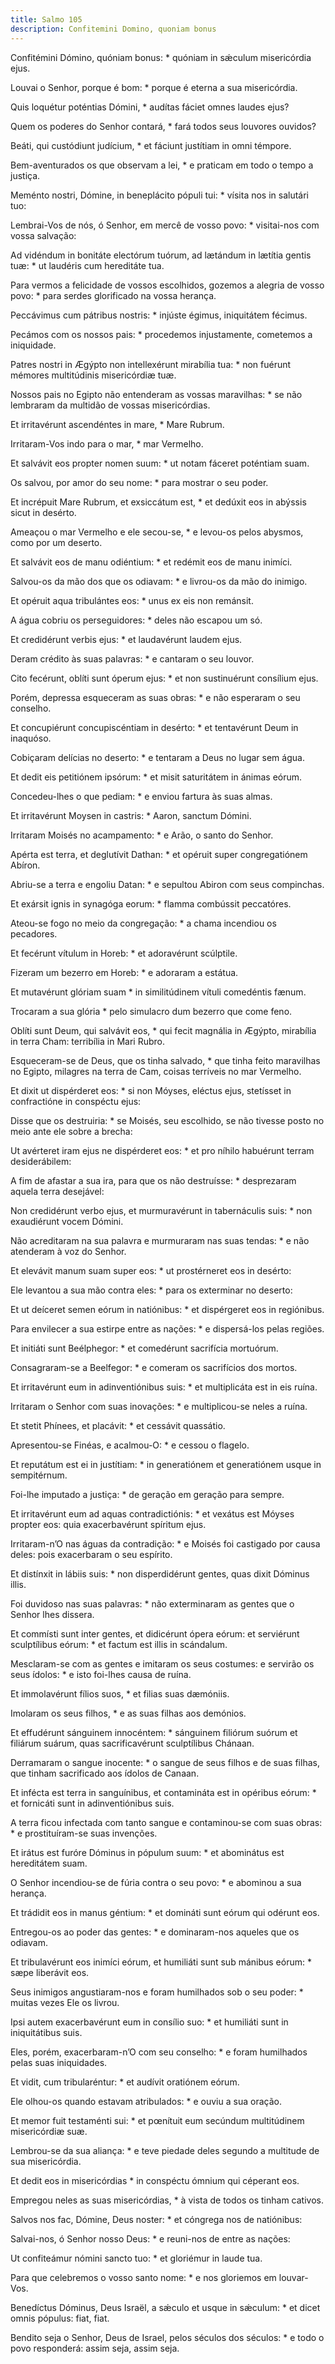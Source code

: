 ```yaml
---
title: Salmo 105
description: Confitemini Domino, quoniam bonus
---
```


<div class="side-by-side not-content">

Confitémini Dómino, quóniam bonus: * quóniam in sǽculum misericórdia ejus.

Louvai o Senhor, porque é bom: * porque é eterna a sua misericórdia.

Quis loquétur poténtias Dómini, * audítas fáciet omnes laudes ejus?

Quem os poderes do Senhor contará, * fará todos seus louvores ouvidos?

Beáti, qui custódiunt judícium, * et fáciunt justítiam in omni témpore.

Bem-aventurados os que observam a lei, * e praticam em todo o tempo a justiça.

Meménto nostri, Dómine, in beneplácito pópuli tui: * vísita nos in salutári tuo:

Lembrai-Vos de nós, ó Senhor, em mercê de vosso povo: * visitai-nos com vossa salvação:

Ad vidéndum in bonitáte electórum tuórum, ad lætándum in lætítia gentis tuæ: * ut laudéris cum hereditáte tua.

Para vermos a felicidade de vossos escolhidos, gozemos a alegria de vosso povo: * para serdes glorificado na vossa herança.

Peccávimus cum pátribus nostris: * injúste égimus, iniquitátem fécimus.

Pecámos com os nossos pais: * procedemos injustamente, cometemos a iniquidade.

Patres nostri in Ægýpto non intellexérunt mirabília tua: * non fuérunt mémores multitúdinis misericórdiæ tuæ.

Nossos pais no Egipto não entenderam as vossas maravilhas: * se não lembraram da multidão de vossas misericórdias.

Et irritavérunt ascendéntes in mare, * Mare Rubrum.

Irritaram-Vos indo para o mar, * mar Vermelho.

Et salvávit eos propter nomen suum: * ut notam fáceret poténtiam suam.

Os salvou, por amor do seu nome: * para mostrar o seu poder.

Et incrépuit Mare Rubrum, et exsiccátum est, * et dedúxit eos in abýssis sicut in desérto.

Ameaçou o mar Vermelho e ele secou-se, * e levou-os pelos abysmos, como por um deserto.

Et salvávit eos de manu odiéntium: * et redémit eos de manu inimíci.

Salvou-os da mão dos que os odiavam: * e livrou-os da mão do inimigo.

Et opéruit aqua tribulántes eos: * unus ex eis non remánsit.

A água cobriu os perseguidores: * deles não escapou um só.

Et credidérunt verbis ejus: * et laudavérunt laudem ejus.

Deram crédito às suas palavras: * e cantaram o seu louvor.

Cito fecérunt, oblíti sunt óperum ejus: * et non sustinuérunt consílium ejus.

Porém, depressa esqueceram as suas obras: * e não esperaram o seu conselho.

Et concupiérunt concupiscéntiam in desérto: * et tentavérunt Deum in inaquóso.

Cobiçaram delícias no deserto: * e tentaram a Deus no lugar sem água.

Et dedit eis petitiónem ipsórum: * et misit saturitátem in ánimas eórum.

Concedeu-lhes o que pediam: * e enviou fartura às suas almas.

Et irritavérunt Moysen in castris: * Aaron, sanctum Dómini.

Irritaram Moisés no acampamento: * e Arão, o santo do Senhor.

Apérta est terra, et deglutívit Dathan: * et opéruit super congregatiónem Abíron.

Abriu-se a terra e engoliu Datan: * e sepultou Abiron com seus compinchas.

Et exársit ignis in synagóga eorum: * flamma combússit peccatóres.

Ateou-se fogo no meio da congregação: * a chama incendiou os pecadores.

Et fecérunt vítulum in Horeb: * et adoravérunt scúlptile.

Fizeram um bezerro em Horeb: * e adoraram a estátua.

Et mutavérunt glóriam suam * in similitúdinem vítuli comedéntis fænum.

Trocaram a sua glória * pelo simulacro dum bezerro que come feno.

Oblíti sunt Deum, qui salvávit eos, * qui fecit magnália in Ægýpto, mirabília in terra Cham: terribília in Mari Rubro.

Esqueceram-se de Deus, que os tinha salvado, * que tinha feito maravilhas no Egipto, milagres na terra de Cam, coisas terríveis no mar Vermelho.

Et dixit ut dispérderet eos: * si non Móyses, eléctus ejus, stetísset in confractióne in conspéctu ejus:

Disse que os destruiria: * se Moisés, seu escolhido, se não tivesse posto no meio ante ele sobre a brecha:

Ut avérteret iram ejus ne dispérderet eos: * et pro níhilo habuérunt terram desiderábilem:

A fim de afastar a sua ira, para que os não destruísse: * desprezaram aquela terra desejável:

Non credidérunt verbo ejus, et murmuravérunt in tabernáculis suis: * non exaudiérunt vocem Dómini.

Não acreditaram na sua palavra e murmuraram nas suas tendas: * e não atenderam à voz do Senhor.

Et elevávit manum suam super eos: * ut prostérneret eos in desérto:

Ele levantou a sua mão contra eles: * para os exterminar no deserto:

Et ut deíceret semen eórum in natiónibus: * et dispérgeret eos in regiónibus.

Para envilecer a sua estirpe entre as nações: * e dispersá-los pelas regiões.

Et initiáti sunt Beélphegor: * et comedérunt sacrifícia mortuórum.

Consagraram-se a Beelfegor: * e comeram os sacrifícios dos mortos.

Et irritavérunt eum in adinventiónibus suis: * et multiplicáta est in eis ruína.

Irritaram o Senhor com suas inovações: * e multiplicou-se neles a ruína.

Et stetit Phínees, et placávit: * et cessávit quassátio.

Apresentou-se Finéas, e acalmou-O: * e cessou o flagelo.

Et reputátum est ei in justítiam: * in generatiónem et generatiónem usque in sempitérnum.

Foi-lhe imputado a justiça: * de geração em geração para sempre.

Et irritavérunt eum ad aquas contradictiónis: * et vexátus est Móyses propter eos: quia exacerbavérunt spíritum ejus.

Irritaram-n’O nas águas da contradição: * e Moisés foi castigado por causa deles: pois exacerbaram o seu espírito.

Et distínxit in lábiis suis: * non disperdidérunt gentes, quas dixit Dóminus illis.

Foi duvidoso nas suas palavras: * não exterminaram as gentes que o Senhor lhes dissera.

Et commísti sunt inter gentes, et didicérunt ópera eórum: et serviérunt sculptílibus eórum: * et factum est illis in scándalum.

Mesclaram-se com as gentes e imitaram os seus costumes: e servirão os seus ídolos: * e isto foi-lhes causa de ruína.

Et immolavérunt fílios suos, * et filias suas dæmóniis.

Imolaram os seus filhos, * e as suas filhas aos demónios.

Et effudérunt sánguinem innocéntem: * sánguinem filiórum suórum et filiárum suárum, quas sacrificavérunt sculptílibus Chánaan.

Derramaram o sangue inocente: * o sangue de seus filhos e de suas filhas, que tinham sacrificado aos ídolos de Canaan.

Et infécta est terra in sanguínibus, et contamináta est in opéribus eórum: * et fornicáti sunt in adinventiónibus suis.

A terra ficou infectada com tanto sangue e contaminou-se com suas obras: * e prostituíram-se suas invenções.

Et irátus est furóre Dóminus in pópulum suum: * et abominátus est hereditátem suam.

O Senhor incendiou-se de fúria contra o seu povo: * e abominou a sua herança.

Et trádidit eos in manus géntium: * et domináti sunt eórum qui odérunt eos.

Entregou-os ao poder das gentes: * e dominaram-nos aqueles que os odiavam.

Et tribulavérunt eos inimíci eórum, et humiliáti sunt sub mánibus eórum: * sæpe liberávit eos.

Seus inimigos angustiaram-nos e foram humilhados sob o seu poder: * muitas vezes Ele os livrou.

Ipsi autem exacerbavérunt eum in consílio suo: * et humiliáti sunt in iniquitátibus suis.

Eles, porém, exacerbaram-n’O com seu conselho: * e foram humilhados pelas suas iniquidades.

Et vidit, cum tribularéntur: * et audívit oratiónem eórum.

Ele olhou-os quando estavam atribulados: * e ouviu a sua oração.

Et memor fuit testaménti sui: * et pœnítuit eum secúndum multitúdinem misericórdiæ suæ.

Lembrou-se da sua aliança: * e teve piedade deles segundo a multitude de sua misericórdia.

Et dedit eos in misericórdias * in conspéctu ómnium qui céperant eos.

Empregou neles as suas misericórdias, * à vista de todos os tinham cativos.

Salvos nos fac, Dómine, Deus noster: * et cóngrega nos de natiónibus:

Salvai-nos, ó Senhor nosso Deus: * e reuni-nos de entre as nações:

Ut confiteámur nómini sancto tuo: * et gloriémur in laude tua.

Para que celebremos o vosso santo nome: * e nos gloriemos em louvar-Vos.

Benedíctus Dóminus, Deus Israël, a sǽculo et usque in sǽculum: * et dicet omnis pópulus: fiat, fiat.

Bendito seja o Senhor, Deus de Israel, pelos séculos dos séculos: * e todo o povo responderá: assim seja, assim seja.

</div>
